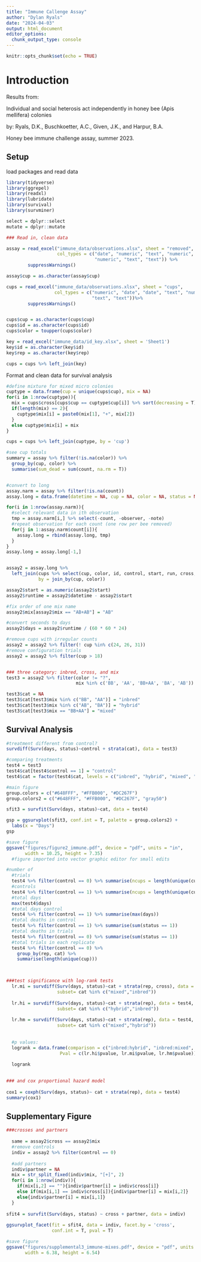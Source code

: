 ```yaml
---
title: "Immune Callenge Assay"
author: "Dylan Ryals"
date: "2024-04-03"
output: html_document
editor_options: 
  chunk_output_type: console
---
```


```r
knitr::opts_chunk$set(echo = TRUE)
```

# Introduction

Results from:

Individual and social heterosis act independently in honey bee (Apis mellifera) colonies

by: Ryals, D.K., Buschkoetter, A.C., Given, J.K., and Harpur, B.A.


Honey bee immune challenge assay, summer 2023.


## Setup 

load packages and read data

```r
library(tidyverse)
library(ggrepel)
library(readxl)
library(lubridate)
library(survival)
library(survminer)

select = dplyr::select
mutate = dplyr::mutate

### Read in, clean data

assay = read_excel("immune_data/observations.xlsx", sheet = "removed",
                   col_types = c("date", "numeric", "text", "numeric", 
                                 "numeric", "text", "text")) %>%
        suppressWarnings()

assay$cup = as.character(assay$cup)

cups = read_excel("immune_data/observations.xlsx", sheet = "cups",
                  col_types = c("numeric", "date", "date", "text", "numeric", "numeric",
                                "text", "text"))%>%
        suppressWarnings()


cups$cup = as.character(cups$cup)
cups$id = as.character(cups$id)
cups$color = toupper(cups$color)

key = read_excel("immune_data/id_key.xlsx", sheet = 'Sheet1')
key$id = as.character(key$id)
key$rep = as.character(key$rep)

cups = cups %>% left_join(key)

```


Format and clean data for survival analysis

```r
#define mixture for mixed micro colonies
cuptype = data.frame(cup = unique(cups$cup), mix = NA)
for(i in 1:nrow(cuptype)){
  mix = cups$cross[cups$cup == cuptype$cup[i]] %>% sort(decreasing = T)
  if(length(mix) == 2){
    cuptype$mix[i] = paste0(mix[1], "+", mix[2])
  }
  else cuptype$mix[i] = mix
}

cups = cups %>% left_join(cuptype, by = 'cup')

#see cup totals
summary = assay %>% filter(!is.na(color)) %>%
  group_by(cup, color) %>% 
  summarise(sum_dead = sum(count, na.rm = T))


#convert to long
assay.narm = assay %>% filter(!is.na(count))
assay.long = data.frame(datetime = NA, cup = NA, color = NA, status = NA)

for(i in 1:nrow(assay.narm)){
  #select relevant data in ith observation
  tmp = assay.narm[i,] %>% select(-count, -observer, -note)
  #repeat observation for each count (one row per bee removed)
  for(j in 1:assay.narm$count[i]){
    assay.long = rbind(assay.long, tmp)
  }
}
assay.long = assay.long[-1,]


assay2 = assay.long %>% 
  left_join(cups %>% select(cup, color, id, control, start, run, cross, mix, rep), 
            by = join_by(cup, color))

assay2$start = as.numeric(assay2$start)
assay2$runtime = assay2$datetime - assay2$start

#fix order of one mix name
assay2$mix[assay2$mix == "AB+AB"] = "AB"

#convert seconds to days
assay2$days = assay2$runtime / (60 * 60 * 24)

#remove cups with irregular counts 
assay2 = assay2 %>% filter(! cup %in% c(24, 26, 31))
#remove configuration trials
assay2 = assay2 %>% filter(cup > 18)


### three category: inbred, cross, and mix
test3 = assay2 %>% filter(color != "?", 
                          mix %in% c('BB', 'AA', 'BB+AA', 'BA', 'AB'))

test3$cat = NA
test3$cat[test3$mix %in% c("BB", "AA")] = "inbred"
test3$cat[test3$mix %in% c("AB", "BA")] = "hybrid"
test3$cat[test3$mix == "BB+AA"] = "mixed"
```


## Survival Analysis

```r

#treatment different from control?
survdiff(Surv(days, status)~control + strata(cat), data = test3)

#comparing treatments
test4 = test3
test4$cat[test4$control == 1] = "control"
test4$cat = factor(test4$cat, levels = c("inbred", "hybrid", "mixed", "control"))

#main figure
group.colors = c("#648FFF", "#FFB000", "#DC267F")
group.colors2 = c("#648FFF", "#FFB000", "#DC267F", "gray50")

sfit3 = survfit(Surv(days, status)~cat, data = test4)

gsp = ggsurvplot(sfit3, conf.int = T, palette = group.colors2) + 
  labs(x = "Days")
gsp

#save figure
ggsave("figures/figure2_immune.pdf", device = "pdf", units = "in",
       width = 10.25, height = 7.35)
  #figure imported into vector graphic editor for small edits

#number of
  #trials
  test4 %>% filter(control == 0) %>% summarise(ncups = length(unique(cup)))
  #controls
  test4 %>% filter(control == 1) %>% summarise(ncups = length(unique(cup)))
  #total days
  max(test4$days)
  #total days control
  test4 %>% filter(control == 1) %>% summarise(max(days))
  #total deaths in control
  test4 %>% filter(control == 1) %>% summarise(sum(status == 1))
  #total deaths in trials
  test4 %>% filter(control == 0) %>% summarise(sum(status == 1))
  #total trials in each replicate
  test4 %>% filter(control == 0) %>% 
    group_by(rep, cat) %>% 
    summarise(length(unique(cup)))

  

###test significance with log-rank tests
  lr.mi = survdiff(Surv(days, status)~cat + strata(rep, cross), data = test4, 
                   subset= cat %in% c("mixed","inbred"))
  
  lr.hi = survdiff(Surv(days, status)~cat + strata(rep), data = test4, 
                   subset= cat %in% c("hybrid","inbred"))
  
  lr.hm = survdiff(Surv(days, status)~cat + strata(rep), data = test4, 
                   subset= cat %in% c("mixed","hybrid"))
  
  
  #p values:
  logrank = data.frame(comparison = c("inbred:hybrid", "inbred:mixed", "hybrid:mixed"),
                    Pval = c(lr.hi$pvalue, lr.mi$pvalue, lr.hm$pvalue))
  
  logrank

  
### and cox proportional hazard model
  
cox1 = coxph(Surv(days, status)~ cat + strata(rep), data = test4)
summary(cox1)
```


## Supplementary Figure

```r
###crosses and partners
  
  same = assay2$cross == assay2$mix
  #remove controls
  indiv = assay2 %>% filter(control == 0)
  
  #add partners
  indiv$partner = NA
  mix = str_split_fixed(indiv$mix, "[+]", 2)
  for(i in 1:nrow(indiv)){
    if(mix[i,2] == ""){indiv$partner[i] = indiv$cross[i]}
    else if(mix[i,1] == indiv$cross[i]){indiv$partner[i] = mix[i,2]}
    else{indiv$partner[i] = mix[i,1]}
  }
  
sfit4 = survfit(Surv(days, status) ~ cross + partner, data = indiv)
  
ggsurvplot_facet(fit = sfit4, data = indiv, facet.by = 'cross', 
                 conf.int = T, pval = T)

#save figure
ggsave("figures/supplemental3_immune-mixes.pdf", device = "pdf", units = "in",
       width = 6.38, height = 6.54)
```
